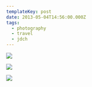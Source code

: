 ```yaml
---
templateKey: post
date: 2013-05-04T14:56:00.000Z
tags:
  - photography
  - travel
  - jdch
---
```

![](../../assets/photos/20130504-IMG_5917.jpg)

![](../../assets/photos/20130504-IMG_5943.jpg)

![](../../assets/photos/20130504-IMG_5961.jpg)

